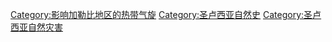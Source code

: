 [[Category:影响加勒比地区的热带气旋|Category:影响加勒比地区的热带气旋]]
[[Category:圣卢西亚自然史|Category:圣卢西亚自然史]]
[[Category:圣卢西亚自然灾害|Category:圣卢西亚自然灾害]]